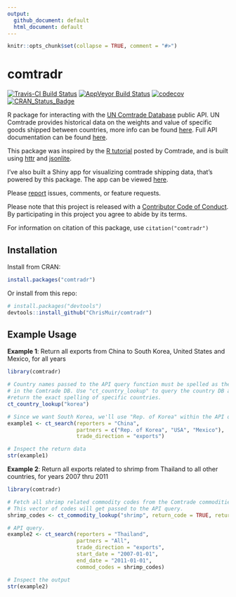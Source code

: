 ```yaml
---
output:
  github_document: default
  html_document: default
---
```


<!-- README.md is generated from README.Rmd. Please edit that file -->

```r
knitr::opts_chunk$set(collapse = TRUE, comment = "#>")
```

comtradr
=======

[![Travis-CI Build Status](https://travis-ci.org/ChrisMuir/comtradr.svg?branch=master)](https://travis-ci.org/ChrisMuir/comtradr)
[![AppVeyor Build Status](https://ci.appveyor.com/api/projects/status/github/ChrisMuir/comtradr?branch=master&svg=true)](https://ci.appveyor.com/project/ChrisMuir/comtradr)
[![codecov](https://codecov.io/github/ChrisMuir/comtradr/branch/master/graphs/badge.svg)](https://codecov.io/github/ChrisMuir/comtradr)
[![CRAN_Status_Badge](https://www.r-pkg.org/badges/version/comtradr)](https://cran.r-project.org/package=comtradr)

R package for interacting with the [UN Comtrade Database](https://comtrade.un.org/data/) public API. UN Comtrade provides historical data on the weights and value of 
specific goods shipped between countries, more info can be found [here](https://comtrade.un.org/). Full API documentation can be found 
[here](https://comtrade.un.org/data/doc/api/).

This package was inspired by the [R tutorial](https://comtrade.un.org/data/Doc/api/ex/r) posted by Comtrade, and is built using
[httr](https://CRAN.R-project.org/package=httr) and [jsonlite](https://CRAN.R-project.org/package=jsonlite).

I've also built a Shiny app for visualizing comtrade shipping data, that's powered by this package. The app can be viewed [here](https://chrismuir.shinyapps.io/comtrade_plot_shinyapp/).

Please [report](https://github.com/ChrisMuir/comtradr/issues) issues, comments, or feature requests.

Please note that this project is released with a [Contributor Code of Conduct](CONDUCT.md). By participating in this project you agree to abide by its terms.

For information on citation of this package, use `citation("comtradr")`

## Installation

Install from CRAN:
```r
install.packages("comtradr")
```

Or install from this repo:
```r
# install.packages("devtools")
devtools::install_github("ChrisMuir/comtradr")
```

## Example Usage

**Example 1**: Return all exports from China to South Korea, United States and Mexico, for all years

```r
library(comtradr)

# Country names passed to the API query function must be spelled as they appear 
# in the Comtrade DB. Use "ct_country_lookup" to query the country DB and 
#return the exact spelling of specific countries.
ct_country_lookup("korea")

# Since we want South Korea, we'll use "Rep. of Korea" within the API query.
example1 <- ct_search(reporters = "China", 
                      partners = c("Rep. of Korea", "USA", "Mexico"), 
                      trade_direction = "exports")

# Inspect the return data
str(example1)
```

**Example 2**: Return all exports related to shrimp from Thailand to all other countries, for years 2007 thru 2011

```r
library(comtradr)

# Fetch all shrimp related commodity codes from the Comtrade commodities DB. 
# This vector of codes will get passed to the API query.
shrimp_codes <- ct_commodity_lookup("shrimp", return_code = TRUE, return_char = TRUE)

# API query.
example2 <- ct_search(reporters = "Thailand", 
                      partners = "All", 
                      trade_direction = "exports", 
                      start_date = "2007-01-01", 
                      end_date = "2011-01-01", 
                      commod_codes = shrimp_codes)

# Inspect the output
str(example2)
```
